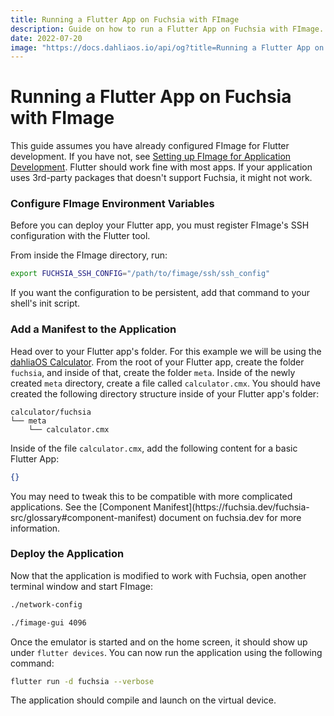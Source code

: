 ```yaml
---
title: Running a Flutter App on Fuchsia with FImage
description: Guide on how to run a Flutter App on Fuchsia with FImage.
date: 2022-07-20
image: "https://docs.dahliaos.io/api/og?title=Running a Flutter App on Fuchsia with FImage&desc=Guide on how to run a Flutter App on Fuchsia with FImage."
---
```



# Running a Flutter App on Fuchsia with FImage

This guide assumes you have already configured FImage for Flutter development. If you have not, see [Setting up FImage for Application Development](fimage-app-dev). Flutter should work fine with most apps. If your application uses 3rd-party packages that doesn't support Fuchsia, it might not work.

<Steps>

### Configure FImage Environment Variables

Before you can deploy your Flutter app, you must register FImage's SSH configuration with the Flutter tool.

From inside the FImage directory, run:

```sh
export FUCHSIA_SSH_CONFIG="/path/to/fimage/ssh/ssh_config"
```

If you want the configuration to be persistent, add that command to your shell's init script.

### Add a Manifest to the Application

Head over to your Flutter app's folder. For this example we will be using the [dahliaOS Calculator](https://github.com/dahliaOS/calculator). From the root of your Flutter app, create the folder `fuchsia`, and inside of that, create the folder `meta`. Inside of the newly created `meta` directory, create a file called `calculator.cmx`. You should have created the following directory structure inside of your Flutter app's folder:

```
calculator/fuchsia
└── meta
    └── calculator.cmx
```

Inside of the file `calculator.cmx`, add the following content for a basic Flutter App:

```json
{}
```

<Callout type="warning" emoji="⚠️">
  You may need to tweak this to be compatible with more complicated
  applications. See the [Component
  Manifest](https://fuchsia.dev/fuchsia-src/glossary#component-manifest)
  document on fuchsia.dev for more information.
</Callout>

### Deploy the Application

Now that the application is modified to work with Fuchsia, open another terminal window and start FImage:

```sh
./network-config
```

```sh
./fimage-gui 4096
```

Once the emulator is started and on the home screen, it should show up under `flutter devices`. You can now run the application using the following command:

```sh
flutter run -d fuchsia --verbose
```

The application should compile and launch on the virtual device.

</Steps>
